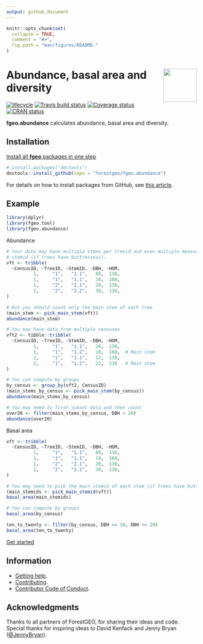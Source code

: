 ```yaml
---
output: github_document
---
```


<!-- README.md is generated from README.Rmd. Please edit that file -->

```r
knitr::opts_chunk$set(
  collapse = TRUE,
  comment = "#>",
  fig.path = "man/figures/README-"
)
```

# <img src="https://i.imgur.com/vTLlhbp.png" align="right" height=88 /> Abundance, basal area and diversity

[![lifecycle](https://img.shields.io/badge/lifecycle-experimental-orange.svg)](https://www.tidyverse.org/lifecycle/#experimental)
[![Travis build status](https://travis-ci.org/forestgeo/fgeo.abundance.svg?branch=master)](https://travis-ci.org/forestgeo/fgeo.abundance)
[![Coverage status](https://codecov.io/gh/forestgeo/fgeo.abundance/branch/master/graph/badge.svg)](https://codecov.io/github/forestgeo/fgeo.abundance?branch=master)
[![CRAN status](http://www.r-pkg.org/badges/version/fgeo.abundance)](https://cran.r-project.org/package=fgeo.abundance)

__fgeo.abundance__ calculates abundance, basal area and diversity.

## Installation

[Install all __fgeo__ packages in one step](https://forestgeo.github.io/fgeo/index.html#installation)

```R
# install.packages("devtools")
devtools::install_github(repo = "forestgeo/fgeo.abundance")
```

For details on how to install packages from GitHub, see [this article](https://goo.gl/dQKEeg).

## Example

```r
library(dplyr)
library(fgeo.tool)
library(fgeo.abundance)
```

Abundance

```r
# Your data may have multiple stems per treeid and even multiple measures per
# stemid (if trees have buttressess).
vft <- tribble(
  ~CensusID, ~TreeID, ~StemID, ~DBH, ~HOM,
          1,     "1",   "1.1",   88,  130,
          1,     "1",   "1.1",   10,  160,
          1,     "2",   "2.1",   20,  130,
          1,     "2",   "2.2",   30,  130,
)

# But you should count only the main stem of each tree
(main_stem <- pick_main_stem(vft))
abundance(main_stem)

# You may have data from multiple censuses
vft2 <- tibble::tribble(
  ~CensusID, ~TreeID, ~StemID, ~DBH, ~HOM,
          1,     "1",   "1.1",   20,  130,
          1,     "1",   "1.2",   10,  160,  # Main stem
          2,     "1",   "1.1",   12,  130,
          2,     "1",   "1.2",   22,  130   # Main stem
)

# You can compute by groups
by_census <- group_by(vft2, CensusID)
(main_stems_by_census <- pick_main_stem(by_census))
abundance(main_stems_by_census)

# You may need to first subset data and then count
over20 <- filter(main_stems_by_census, DBH > 20)
abundance(over20)
```

Basal area

```r
vft <- tribble(
  ~CensusID, ~TreeID, ~StemID, ~DBH, ~HOM,
          1,     "1",   "1.1",   88,  130,
          1,     "1",   "1.1",   10,  160,
          1,     "2",   "2.1",   20,  130,
          1,     "2",   "2.2",   30,  130,
)

# You may need to pick the main stemid of each stem (if trees have buttressess)
(main_stemids <- pick_main_stemid(vft))
basal_area(main_stemids)

# You can compute by groups
basal_area(by_census)

ten_to_twenty <- filter(by_census, DBH >= 10, DBH <= 20)
basal_area(ten_to_twenty)
```



[Get started](https://forestgeo.github.io/fgeo/articles/fgeo.html)

## Information

* [Getting help](SUPPORT.md).
* [Contributing](CONTRIBUTING.md).
* [Contributor Code of Conduct](CODE_OF_CONDUCT.md).

## Acknowledgments

Thanks to all partners of ForestGEO, for sharing their ideas and code. Special 
thanks for inspiring ideas to David Kenfack and Jenny Bryan ([\@JennyBryan](https://twitter.com/JennyBryan)).
